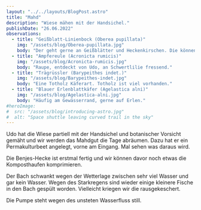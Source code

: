 ```yaml
---
layout: "../../layouts/BlogPost.astro"
title: "Mahd"
description: "Wiese mähen mit der Handsichel."
publishDate: "26.06.2022"
observations:
  - title: "Geißblatt-Linienbock (Oberea pupillata)"
    img: "/assets/blog/Oberea-pupillata.jpg"
    body: "Der geht gerne an Geißblätter und Heckenkirschen. Die können wir mal suchen im Gelände."
  - title: "Ampfereule (Acronicta rumicis)"
    img: "/assets/blog/Acronicta-rumicis.jpg"
    body: "Raupe, entdeckt von Udo, an Schwertlilie fressend."
  - title: "Trägrüssler (Barypeithes indet.)"
    img: "/assets/blog/Barypeithes-indet.jpg"
    body: "Eine Totholz Käferart. Totholz ist viel vorhanden."
  - title: "Blauer Erlenblattkäfer (Agelastica alni)"
    img: "/assets/blog/Agelastica-alni.jpg"
    body: "Häufig am Gewässerrand, gerne auf Erlen."
#heroImage:
#  src: "/assets/blog/introducing-astro.jpg"
#  alt: "Space shuttle leaving curved trail in the sky"
---
```



Udo hat die Wiese partiell mit der Handsichel und botanischer Vorsicht gemäht und wir werden das Mahdgut die Tage abräumen.
Dazu hat er ein Permakulturbeet angelegt, vorne am Eingang. Mal sehen was daraus wird.

Die Benjes-Hecke ist erstmal fertig und wir können davor noch etwas die Komposthaufen komprimieren.

Der Bach schwankt wegen der Wetterlage zwischen sehr viel Wasser und gar kein Wasser.
Wegen des Starkregens sind wieder einige kleinere Fische in den Bach gespült worden.
Vielleicht kriegen wir die rausgekeschert.

Die Pumpe steht wegen des unsteten Wasserfluss still.

<Cards observations={frontmatter.observations} />
